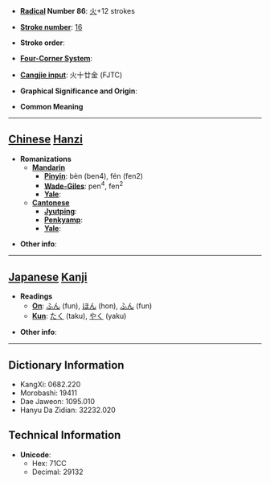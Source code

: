 * '''[[Wiktionary:Chinese radical index| Radical]] Number 86''': [[Wiktionary:Chinese radical index 火|火]]+12 strokes

* '''[[Wiktionary:Chinese total strokes index|Stroke number]]''': [[Wiktionary:Chinese total strokes index 16|16]]

* '''Stroke order''': 

* '''[[Wiktionary:Chinese four corner index|Four-Corner System]]''': 

* '''[[Wiktionary:Chinese Cangjie index|Cangjie input]]''': 火十廿金 (FJTC)

* '''Graphical Significance and Origin''': 

* '''Common Meaning'''

----

== [[Chinese]] [[Hanzi]] ==

* '''Romanizations'''
** '''[[Mandarin]]'''
*** '''[[Pinyin]]''': bèn (ben4), fén (fen2)
*** '''[[Wade-Giles]]''': pen<sup>4</sup>, fen<sup>2</sup>
*** '''[[Yale]]''': 
** '''[[Cantonese]]'''
*** '''[[Jyutping]]''':
*** '''[[Penkyamp]]''': 
*** '''[[Yale]]''': 

* '''Other info''': 

----

== [[Japanese]] [[Kanji]] ==

* '''Readings'''
** '''[[On]]''': [[ふん]] (fun), [[ほん]] (hon), [[ふん]] (fun)
** '''[[Kun]]''': [[たく]] (taku), [[やく]] (yaku)

* '''Other info''':  

----

== Dictionary Information ==

* KangXi: 0682.220
* Morobashi: 19411
* Dae Jaweon: 1095.010
* Hanyu Da Zidian: 32232.020

== Technical Information ==

* '''Unicode''':
** Hex: 71CC
** Decimal: 29132